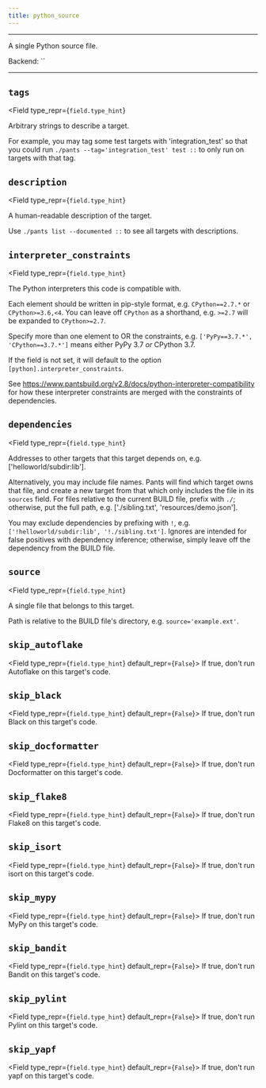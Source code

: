 ```yaml
---
title: python_source
---
```



---

A single Python source file.

Backend: <span className="color--primary">``</span>

---

<span className={styles.options}>

## `tags`

<Field
    type_repr={`field.type_hint`}
>
Arbitrary strings to describe a target.

For example, you may tag some test targets with &#x27;integration_test&#x27; so that you could run `./pants --tag='integration_test' test ::` to only run on targets with that tag.

</Field>

## `description`

<Field
    type_repr={`field.type_hint`}
>
A human-readable description of the target.

Use `./pants list --documented ::` to see all targets with descriptions.

</Field>

## `interpreter_constraints`

<Field
    type_repr={`field.type_hint`}
>
The Python interpreters this code is compatible with.

Each element should be written in pip-style format, e.g. `CPython==2.7.*` or `CPython>=3.6,<4`. You can leave off `CPython` as a shorthand, e.g. `>=2.7` will be expanded to `CPython>=2.7`.

Specify more than one element to OR the constraints, e.g. `['PyPy==3.7.*', 'CPython==3.7.*']` means either PyPy 3.7 _or_ CPython 3.7.

If the field is not set, it will default to the option `[python].interpreter_constraints`.

See https://www.pantsbuild.org/v2.8/docs/python-interpreter-compatibility for how these interpreter constraints are merged with the constraints of dependencies.

</Field>

## `dependencies`

<Field
    type_repr={`field.type_hint`}
>
Addresses to other targets that this target depends on, e.g. [&#x27;helloworld/subdir:lib&#x27;].

Alternatively, you may include file names. Pants will find which target owns that file, and create a new target from that which only includes the file in its `sources` field. For files relative to the current BUILD file, prefix with `./`; otherwise, put the full path, e.g. [&#x27;./sibling.txt&#x27;, &#x27;resources/demo.json&#x27;].

You may exclude dependencies by prefixing with `!`, e.g. `['!helloworld/subdir:lib', '!./sibling.txt']`. Ignores are intended for false positives with dependency inference; otherwise, simply leave off the dependency from the BUILD file.

</Field>

## `source`

<Field
    type_repr={`field.type_hint`}
>
A single file that belongs to this target.

Path is relative to the BUILD file&#x27;s directory, e.g. `source='example.ext'`.

</Field>

## `skip_autoflake`

<Field type_repr={`field.type_hint`} default_repr={`False`}>
  If true, don&#x27;t run Autoflake on this target&#x27;s code.
</Field>

## `skip_black`

<Field type_repr={`field.type_hint`} default_repr={`False`}>
  If true, don&#x27;t run Black on this target&#x27;s code.
</Field>

## `skip_docformatter`

<Field type_repr={`field.type_hint`} default_repr={`False`}>
  If true, don&#x27;t run Docformatter on this target&#x27;s code.
</Field>

## `skip_flake8`

<Field type_repr={`field.type_hint`} default_repr={`False`}>
  If true, don&#x27;t run Flake8 on this target&#x27;s code.
</Field>

## `skip_isort`

<Field type_repr={`field.type_hint`} default_repr={`False`}>
  If true, don&#x27;t run isort on this target&#x27;s code.
</Field>

## `skip_mypy`

<Field type_repr={`field.type_hint`} default_repr={`False`}>
  If true, don&#x27;t run MyPy on this target&#x27;s code.
</Field>

## `skip_bandit`

<Field type_repr={`field.type_hint`} default_repr={`False`}>
  If true, don&#x27;t run Bandit on this target&#x27;s code.
</Field>

## `skip_pylint`

<Field type_repr={`field.type_hint`} default_repr={`False`}>
  If true, don&#x27;t run Pylint on this target&#x27;s code.
</Field>

## `skip_yapf`

<Field type_repr={`field.type_hint`} default_repr={`False`}>
  If true, don&#x27;t run yapf on this target&#x27;s code.
</Field>

</span>
